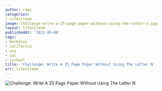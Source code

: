 ```yaml
---
author: rami
categories:
- Lifestream
image: challenge-write-a-25-page-paper-without-using-the-letter-n.jpg
layout: lifestream
publishedAt: '2011-05-06'
tags:
- berkeley
- california
- usa
- cal
- ischool
title: 'Challenge: Write A 25 Page Paper Without Using The Letter N'
url: lifestream
---
```


![Challenge: Write A 25 Page Paper Without Using The Letter N](/assets/images/content/lifestream/challenge-write-a-25-page-paper-without-using-the-letter-n.jpg)